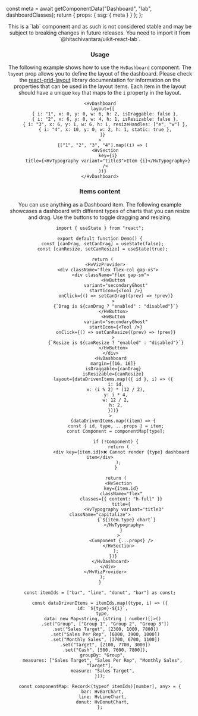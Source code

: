 


  const meta = await getComponentData("Dashboard", "lab", dashboardClasses);
  return { props: { ssg: { meta } } };
};

<Header />

<Callout type="info">
  This is a `lab` component and as such is not considered stable and may be
  subject to breaking changes in future releases. You need to import it from
  `@hitachivantara/uikit-react-lab`.
</Callout>
<br />

### Usage

The following example shows how to use the `HvDashboard` component. The `layout` prop allows you to define the layout of the dashboard.
Please check the [react-grid-layout](https://github.com/react-grid-layout/react-grid-layout?tab=readme-ov-file#grid-item-props) library documentation
for information on the properties that can be used in the layout items. Each item in the layout should have a unique `key` that maps to the `i` property in the layout.

```tsx live
<HvDashboard
  layout={[
    { i: "1", x: 0, y: 0, w: 6, h: 2, isDraggable: false },
    { i: "2", x: 6, y: 0, w: 4, h: 1, isResizable: false },
    { i: "3", x: 6, y: 1, w: 6, h: 1, resizeHandles: ["e", "w"] },
    { i: "4", x: 10, y: 0, w: 2, h: 1, static: true },
  ]}
>
  {["1", "2", "3", "4"].map((i) => (
    <HvSection
      key={i}
      title={<HvTypography variant="title3">Item {i}</HvTypography>}
    />
  ))}
</HvDashboard>
```

### Items content

You can use anything as a Dashboard item. The following example showcases a dashboard with different types of charts that you can resize and drag.
Use the buttons to toggle dragging and resizing.

```tsx live
import { useState } from "react";

export default function Demo() {
  const [canDrag, setCanDrag] = useState(false);
  const [canResize, setCanResize] = useState(true);

  return (
    <HvVizProvider>
      <div className="flex flex-col gap-xs">
        <div className="flex gap-sm">
          <HvButton
            variant="secondaryGhost"
            startIcon={<Tool />}
            onClick={() => setCanDrag((prev) => !prev)}
          >
            {`Drag is ${canDrag ? "enabled" : "disabled"}`}
          </HvButton>
          <HvButton
            variant="secondaryGhost"
            startIcon={<Tool />}
            onClick={() => setCanResize((prev) => !prev)}
          >
            {`Resize is ${canResize ? "enabled" : "disabled"}`}
          </HvButton>
        </div>
        <HvDashboard
          margin={[16, 16]}
          isDraggable={canDrag}
          isResizable={canResize}
          layout={dataDrivenItems.map(({ id }, i) => ({
            i: id,
            x: (i % 2) * (12 / 2),
            y: i * 4,
            w: 12 / 2,
            h: 2,
          }))}
        >
          {dataDrivenItems.map((item) => {
            const { id, type, ...props } = item;
            const Component = componentMap[type];

            if (!Component) {
              return (
                <div key={item.id}>❌ Cannot render {type} dashboard item</div>
              );
            }

            return (
              <HvSection
                key={item.id}
                className="flex"
                classes={{ content: "h-full" }}
                title={
                  <HvTypography variant="title3" className="capitalize">
                    {`${item.type} chart`}
                  </HvTypography>
                }
              >
                <Component {...props} />
              </HvSection>
            );
          })}
        </HvDashboard>
      </div>
    </HvVizProvider>
  );
}

const itemIds = ["bar", "line", "donut", "bar"] as const;

const dataDrivenItems = itemIds.map((type, i) => ({
  id: `${type}-${i}`,
  type,
  data: new Map<string, (string | number)[]>()
    .set("Group", ["Group 1", "Group 2", "Group 3"])
    .set("Sales Target", [2300, 1000, 7800])
    .set("Sales Per Rep", [6000, 3900, 1000])
    .set("Monthly Sales", [3700, 6700, 1100])
    .set("Target", [2100, 7700, 3000])
    .set("Cash", [500, 7600, 7800]),
  groupBy: "Group",
  measures: ["Sales Target", "Sales Per Rep", "Monthly Sales", "Target"],
  measure: "Sales Target",
}));

const componentMap: Record<(typeof itemIds)[number], any> = {
  bar: HvBarChart,
  line: HvLineChart,
  donut: HvDonutChart,
};
```
